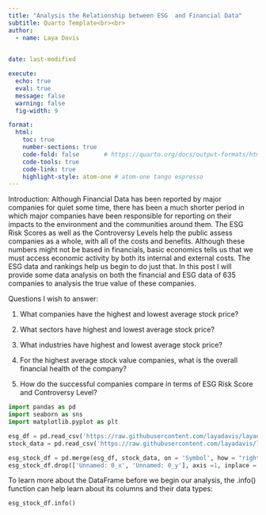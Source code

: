 ```yaml
---
title: "Analysis the Relationship between ESG  and Financial Data"
subtitle: Quarto Template<br><br> 
author: 
  - name: Laya Davis

    
date: last-modified

execute:
  echo: true
  eval: true
  message: false
  warning: false
  fig-width: 9

format: 
  html:
    toc: true
    number-sections: true
    code-fold: false       # https://quarto.org/docs/output-formats/html-code.html
    code-tools: true
    code-link: true
    highlight-style: atom-one # atom-one tango espresso
---
```

Introduction:
Although Financial Data has been reported by major companies for quiet some time, there has been a much shorter period in which major companies have been responsible for reporting on their impacts to the environment and the communities around them. The ESG Risk Scores as well as the Controversy Levels help the public assess companies as a whole, with all of the costs and benefits. Although these numbers might not be based in financials, basic economics tells us that we must access economic activity by both its internal and external costs. The ESG data and rankings help us begin to do just that. In this post I will provide some data analysis on both the financial and ESG data of 635 companies to analysis the true value of these companies.



Questions I wish to answer:

1. What companies have the highest and lowest average stock price?

2. What sectors have highest and lowest average stock price?

3. What industries have highest and lowest average stock price?

4. For the highest average stock value companies, what is the overall financial health of the company?

5. How do the successful companies compare in terms of ESG Risk Score and Controversy Level?


```python
import pandas as pd
import seaborn as sns
import matplotlib.pyplot as plt

esg_df = pd.read_csv('https://raw.githubusercontent.com/layadavis/layadavis.github.io/main/esg_data.csv')
stock_data = pd.read_csv('https://raw.githubusercontent.com/layadavis/layadavis.github.io/main/Stock_data.csv')

esg_stock_df = pd.merge(esg_df, stock_data, on = 'Symbol', how = "right")
esg_stock_df.drop(['Unnamed: 0_x', 'Unnamed: 0_y'], axis =1, inplace = True)
```



To learn more about the DataFrame before we begin our analysis, the .info() function can help learn about its columns and their data types:

```python
esg_stock_df.info()
```
